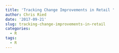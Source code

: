 ```yaml
---
title: 'Tracking Change Improvements in Retail '
author: Chris Ried
date: '2017-09-21'
slug: tracking-change-improvements-in-retail
categories:
  - R
tags:
  - R
---
```


